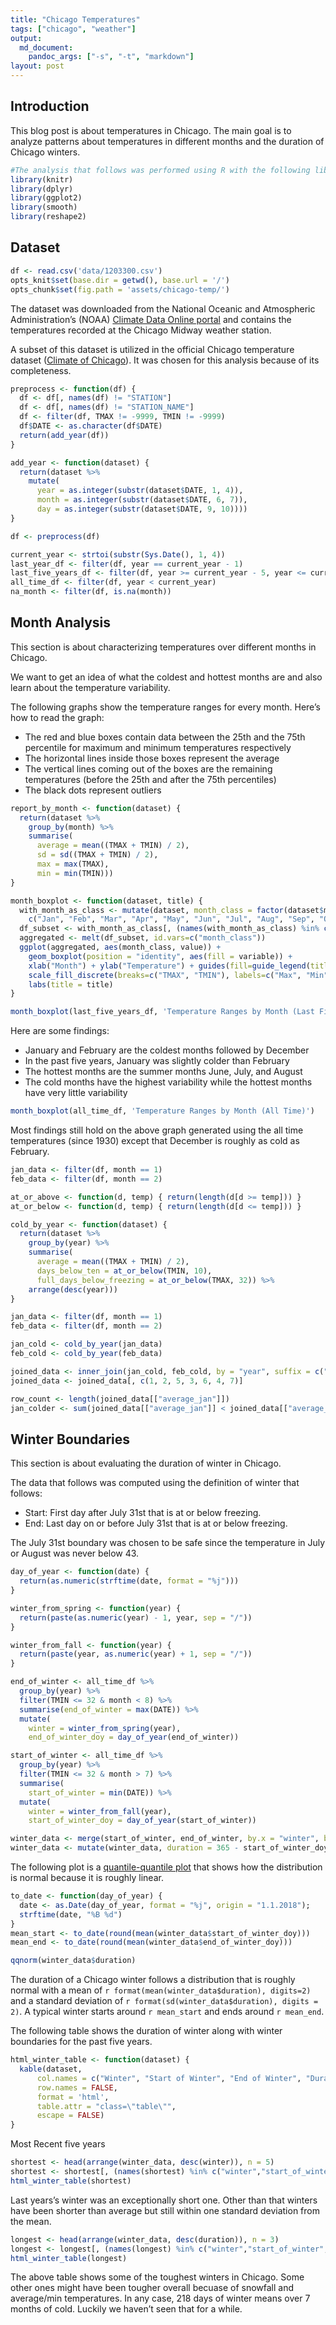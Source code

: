 ```yaml
---
title: "Chicago Temperatures"
tags: ["chicago", "weather"]
output:
  md_document:
    pandoc_args: ["-s", "-t", "markdown"]
layout: post
---
```


## Introduction

This blog post is about temperatures in Chicago. The main goal is to analyze patterns about temperatures in different months and the duration of Chicago winters.

```r
#The analysis that follows was performed using R with the following libraries:
library(knitr)
library(dplyr)
library(ggplot2)
library(smooth)
library(reshape2)
```

## Dataset

```r
df <- read.csv('data/1203300.csv')
opts_knit$set(base.dir = getwd(), base.url = '/')
opts_chunk$set(fig.path = 'assets/chicago-temp/')
```

The dataset was downloaded from the National Oceanic and Atmospheric Administration's (NOAA) [Climate Data Online portal](https://www.ncdc.noaa.gov/cdo-web/) and contains the temperatures recorded at the Chicago Midway weather station.

A subset of this dataset is utilized in the official Chicago temperature dataset ([Climate of Chicago](https://en.wikipedia.org/wiki/Climate_of_Chicago)). It was chosen for this analysis because of its completeness.

```r
preprocess <- function(df) {
  df <- df[, names(df) != "STATION"]
  df <- df[, names(df) != "STATION_NAME"]
  df <- filter(df, TMAX != -9999, TMIN != -9999)
  df$DATE <- as.character(df$DATE)
  return(add_year(df))
}

add_year <- function(dataset) {
  return(dataset %>%
    mutate(
      year = as.integer(substr(dataset$DATE, 1, 4)),
      month = as.integer(substr(dataset$DATE, 6, 7)),
      day = as.integer(substr(dataset$DATE, 9, 10))))
}

df <- preprocess(df)
```

```r
current_year <- strtoi(substr(Sys.Date(), 1, 4))
last_year_df <- filter(df, year == current_year - 1)
last_five_years_df <- filter(df, year >= current_year - 5, year <= current_year - 1)
all_time_df <- filter(df, year < current_year)
na_month <- filter(df, is.na(month))
```

## Month Analysis

This section is about characterizing temperatures over different months in Chicago.

We want to get an idea of what the coldest and hottest months are and also learn about the temperature
variability.

The following graphs show the temperature ranges for every month. Here's how to read the graph:
<ul>
  <li>The red and blue boxes contain data between the 25th and the 75th percentile for maximum and minimum temperatures respectively</li>
  <li>The horizontal lines inside those boxes represent the average</li>
  <li>The vertical lines coming out of the boxes are the remaining temperatures (before the 25th and after the 75th percentiles)</li>
  <li>The black dots represent outliers</li>
</ul>

```r
report_by_month <- function(dataset) {
  return(dataset %>%
    group_by(month) %>%
    summarise(
      average = mean((TMAX + TMIN) / 2),
      sd = sd((TMAX + TMIN) / 2),
      max = max(TMAX),
      min = min(TMIN)))
}
```

```r
month_boxplot <- function(dataset, title) {
  with_month_as_class <- mutate(dataset, month_class = factor(dataset$month, labels = 
    c("Jan", "Feb", "Mar", "Apr", "May", "Jun", "Jul", "Aug", "Sep", "Oct", "Nov", "Dec")))
  df_subset <- with_month_as_class[, (names(with_month_as_class) %in% c("month_class","TMAX","TMIN"))]
  aggregated <- melt(df_subset, id.vars=c("month_class"))
  ggplot(aggregated, aes(month_class, value)) +
    geom_boxplot(position = "identity", aes(fill = variable)) +
    xlab("Month") + ylab("Temperature") + guides(fill=guide_legend(title=NULL)) +
    scale_fill_discrete(breaks=c("TMAX", "TMIN"), labels=c("Max", "Min")) +
    labs(title = title)
}

month_boxplot(last_five_years_df, 'Temperature Ranges by Month (Last Five Years)')
```

Here are some findings:
<ul>
  <li>January and February are the coldest months followed by December</li>
  <li>In the past five years, January was slightly colder than February</li>
  <li>The hottest months are the summer months June, July, and August</li>
  <li>The cold months have the highest variability while the hottest months have very little variability</li>
</ul>

```r
month_boxplot(all_time_df, 'Temperature Ranges by Month (All Time)')
```

Most findings still hold on the above graph generated using the all time temperatures (since 1930) except that December is roughly as cold as February.

```r
jan_data <- filter(df, month == 1)
feb_data <- filter(df, month == 2)

at_or_above <- function(d, temp) { return(length(d[d >= temp])) }
at_or_below <- function(d, temp) { return(length(d[d <= temp])) }

cold_by_year <- function(dataset) {
  return(dataset %>%
    group_by(year) %>%
    summarise(
      average = mean((TMAX + TMIN) / 2),
      days_below_ten = at_or_below(TMIN, 10),
      full_days_below_freezing = at_or_below(TMAX, 32)) %>%
    arrange(desc(year)))
}

jan_data <- filter(df, month == 1)
feb_data <- filter(df, month == 2)

jan_cold <- cold_by_year(jan_data)
feb_cold <- cold_by_year(feb_data)

joined_data <- inner_join(jan_cold, feb_cold, by = "year", suffix = c("_jan", "_feb"))
joined_data <- joined_data[, c(1, 2, 5, 3, 6, 4, 7)]

row_count <- length(joined_data[["average_jan"]])
jan_colder <- sum(joined_data[["average_jan"]] < joined_data[["average_feb"]])
```

## Winter Boundaries

This section is about evaluating the duration of winter in Chicago.

The data that follows was computed using the definition of winter that follows:
<ul>
  <li>Start: First day after July 31st that is at or below freezing.</li>
  <li>End: Last day on or before July 31st that is at or below freezing.</li>
</ul>

The July 31st boundary was chosen to be safe since the temperature in
July or August was never below 43.

```r
day_of_year <- function(date) {
  return(as.numeric(strftime(date, format = "%j")))
}

winter_from_spring <- function(year) {
  return(paste(as.numeric(year) - 1, year, sep = "/"))
}

winter_from_fall <- function(year) {
  return(paste(year, as.numeric(year) + 1, sep = "/"))
}

end_of_winter <- all_time_df %>%
  group_by(year) %>%
  filter(TMIN <= 32 & month < 8) %>%
  summarise(end_of_winter = max(DATE)) %>%
  mutate(
    winter = winter_from_spring(year),
    end_of_winter_doy = day_of_year(end_of_winter))

start_of_winter <- all_time_df %>%
  group_by(year) %>%
  filter(TMIN <= 32 & month > 7) %>%
  summarise(
    start_of_winter = min(DATE)) %>%
  mutate(
    winter = winter_from_fall(year),
    start_of_winter_doy = day_of_year(start_of_winter))

winter_data <- merge(start_of_winter, end_of_winter, by.x = "winter", by.y = "winter")
winter_data <- mutate(winter_data, duration = 365 - start_of_winter_doy + end_of_winter_doy)
```

The following plot is a [quantile-quantile plot](https://en.wikipedia.org/wiki/Q%E2%80%93Q_plot) that shows how the distribution is normal because it is roughly linear.

```r
to_date <- function(day_of_year) {
  date <- as.Date(day_of_year, format = "%j", origin = "1.1.2018");
  strftime(date, "%B %d")
}
mean_start <- to_date(round(mean(winter_data$start_of_winter_doy)))
mean_end <- to_date(round(mean(winter_data$end_of_winter_doy)))
```

```r
qqnorm(winter_data$duration)
```

The duration of a Chicago winter follows a distribution that is roughly normal with a mean of `r format(mean(winter_data$duration), digits=2)` and a standard deviation of `r format(sd(winter_data$duration), digits = 2)`. A typical winter starts around `r mean_start` and ends around `r mean_end`.

The following table shows the duration of winter along with winter boundaries for the past five years.

```r
html_winter_table <- function(dataset) {
  kable(dataset,
      col.names = c("Winter", "Start of Winter", "End of Winter", "Duration"),
      row.names = FALSE,
      format = 'html',
      table.attr = "class=\"table\"",
      escape = FALSE)
} 
```

Most Recent five years
<div markdown="0">
```r
shortest <- head(arrange(winter_data, desc(winter)), n = 5)
shortest <- shortest[, (names(shortest) %in% c("winter","start_of_winter","end_of_winter", "duration"))]
html_winter_table(shortest)
```
</div>

Last years's winter was an exceptionally short one. Other than that winters have been shorter than average but still within one standard deviation from the mean.

<div markdown="0">
```r
longest <- head(arrange(winter_data, desc(duration)), n = 3)
longest <- longest[, (names(longest) %in% c("winter","start_of_winter","end_of_winter", "duration"))]
html_winter_table(longest)
```
</div>

The above table shows some of the toughest winters in Chicago. Some other ones might have been tougher overall becuase of snowfall and average/min temperatures. In any case, 218 days of winter means over 7 months of cold. Luckily we haven't seen that for a while.

